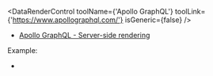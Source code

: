 
<DataRenderControl toolName={'Apollo GraphQL'} toolLink={'https://www.apollographql.com/'} isGeneric={false} />

- [Apollo GraphQL - Server-side rendering](https://www.apollographql.com/docs/react/performance/server-side-rendering/)

<DataPassToClient toolType="data-fetching" />

Example:
- <RepoLink path="/examples/graphql-apollo/" />
